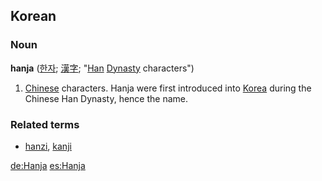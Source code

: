 ==Korean==
{{wikipedia}}
===Noun===
'''hanja''' ([[한자]]; [[漢]][[字]]; "[[Han]] [[Dynasty]] characters")
# [[Chinese]] characters.  Hanja were first introduced into [[Korea]] during the Chinese Han Dynasty, hence the name.
===Related terms===
*[[hanzi]], [[kanji]]

[[de:Hanja]]
[[es:Hanja]]